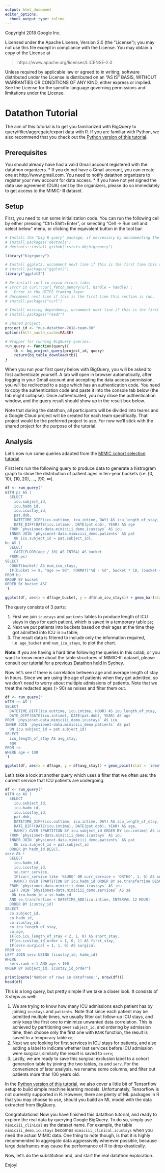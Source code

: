 ```yaml
---
output: html_document
editor_options:
  chunk_output_type: inline
---
```

Copyright 2018 Google Inc.

Licensed under the Apache License, Version 2.0 (the "License");
you may not use this file except in compliance with the License.
You may obtain a copy of the License at

> https://www.apache.org/licenses/LICENSE-2.0

Unless required by applicable law or agreed to in writing, software
distributed under the License is distributed on an "AS IS" BASIS,
WITHOUT WARRANTIES OR CONDITIONS OF ANY KIND, either express or implied.
See the License for the specific language governing permissions and
limitations under the License.

# Datathon Tutorial

The aim of this tutorial is to get you familiarized with BigQuery to query/filter/aggregate/export data with R. If you are familiar with Python, we also recommend that you check out the [Python version of this tutorial](bigquery_colab.ipynb).

## Prerequisites

You should already have had a valid Gmail account registered with the datathon organizers.
  * If you do not have a Gmail account, you can create one at http://www.gmail.com. You need to notify datathon organizers to register your new account for data access.
  * If you have not yet signed the data use agreement (DUA) sent by the organizers, please do so immediately to get access to the MIMIC-III dataset.

## Setup

First, you need to run some initialization code. You can run the following cell by either pressing "Ctrl+Shift+Enter", or selecting "Cell -> Run cell and select below" menu, or clicking the equivalent button in the tool bar.

```r
# Install the "big R query" package, if neccessary by uncommenting the following two lines:
# install.packages('devtools')
# devtools::install_github("rstats-db/bigrquery")

library("bigrquery")

# Install ggplot2, uncomment next line if this is the first time this section is run.
# install.packages("ggplot2")
library("ggplot2")

# Re-install curl to avoid errors like:
# Error in curl::curl_fetch_memory(url, handle = handle) :
#   Error in the HTTP2 framing layer
# Uncomment next line if this is the first time this section is run.
# install.packages("curl")

# Install missing dependency, uncomment next line if this is the first time this section is run.
# install.packages("readr")

# Shared project.
project_id <- "nus-datathon-2018-team-00"
options(httr_oauth_cache=FALSE)

# Wrapper for running BigQuery queries.
run_query <- function(query){
    tb <- bq_project_query(project_id, query)
    return(bq_table_download(tb))
}
```

When you run your first query below with BigQuery, you will be asked to first authenticate yourself. A tab will open in browser automatically, after logging in your Gmail account and accepting the data access permission, you will be redirected to a page which has an authentication code. You need to copy the authentication code and paste it into the console tab below (the tab might collapse). Once authenticated, you may close the authentication window, and the query result should show up in the result box below.

Note that during the datathon, all participants will be divided into teams and a Google Cloud project will be created for each team specifically. That project would be the preferred project to use. For now we'll stick with the shared project for the purpose of the tutorial.

## Analysis

Let's now run some queries adapted from the [MIMIC cohort selection tutorial](https://github.com/MIT-LCP/mimic-code/blob/master/tutorials/cohort-selection.ipynb).

First let's run the following query to produce data to generate a histrogram graph to show the distribution of patient ages in ten-year buckets (i.e. [0, 10), [10, 20), ..., [90, ∞).

```r
df <- run_query('
WITH ps AS (
  SELECT
    icu.subject_id,
    icu.hadm_id,
    icu.icustay_id,
    pat.dob,
    DATETIME_DIFF(icu.outtime, icu.intime, DAY) AS icu_length_of_stay,
    DATE_DIFF(DATE(icu.intime), DATE(pat.dob), YEAR) AS age
  FROM `physionet-data.mimiciii_demo.icustays` AS icu
  INNER JOIN `physionet-data.mimiciii_demo.patients` AS pat
    ON icu.subject_id = pat.subject_id),
bu AS (
  SELECT
    CAST(FLOOR(age / 10) AS INT64) AS bucket
  FROM ps)
SELECT
  COUNT(bucket) AS num_icu_stays,
  IF(bucket >= 9, "age >= 90", FORMAT("%d - %d", bucket * 10, (bucket + 1) * 10)) AS age_bucket
FROM bu
GROUP BY bucket
ORDER BY bucket ASC
')

ggplot(df, aes(x = df$age_bucket, y = df$num_icu_stays)) + geom_bar(stat = 'identity', fill = 'steelblue') + xlab("age_bucket") + ylab("num_icu_stays")
```

The query consists of 3 parts:

1.   First we join `icustays` and `patients` tables to produce length of ICU stays in days for each patient, which is saved in a temporary table `ps`;
2.   Next we put patients into buckets based on their ages at the time they got admitted into ICU in `bu` table;
3.   The result data is filtered to include only the information required, i.e. `age_bucket` and `num_icu_stays`, to plot the chart.

**Note**: If you are having a hard time following the queries in this colab, or you want to know more about the table structures of MIMIC-III dataset, please consult [our tutorial for a previous Datathon held in Sydney](../anzics18/tutorial.Rmd).

Now let's see if there is correlation between age and average length of stay in hours. Since we are using the age of patients when they get admitted, so we don't need to worry about multiple admissions of patients. Note that we treat the redacted ages (> 90) as noises and filter them out.

```r
df <- run_query('
WITH re AS (
SELECT
  DATETIME_DIFF(icu.outtime, icu.intime, HOUR) AS icu_length_of_stay,
  DATE_DIFF(DATE(icu.intime), DATE(pat.dob), YEAR) AS age
FROM `physionet-data.mimiciii_demo.icustays` AS icu
INNER JOIN `physionet-data.mimiciii_demo.patients` AS pat
  ON icu.subject_id = pat.subject_id)
SELECT
  icu_length_of_stay AS avg_stay,
  age
FROM re
WHERE age < 100
')

ggplot(df, aes(x = df$age, y = df$avg_stay)) + geom_point(stat = 'identity', fill = 'steelblue') + xlab("age") + ylab("avg_stay")
```

Let's take a look at another query which uses a filter that we often use: the current service that ICU patients are undergoing.

```r
df <- run_query("
WITH co AS (
  SELECT
    icu.subject_id,
    icu.hadm_id,
    icu.icustay_id,
    pat.dob,
    DATETIME_DIFF(icu.outtime, icu.intime, DAY) AS icu_length_of_stay,
    DATE_DIFF(DATE(icu.intime), DATE(pat.dob), YEAR) AS age,
    RANK() OVER (PARTITION BY icu.subject_id ORDER BY icu.intime) AS icustay_id_order
  FROM `physionet-data.mimiciii_demo.icustays` AS icu
  INNER JOIN `physionet-data.mimiciii_demo.patients` AS pat
    ON icu.subject_id = pat.subject_id
  ORDER BY hadm_id DESC),
serv AS (
  SELECT
    icu.hadm_id,
    icu.icustay_id,
    se.curr_service,
    IF(curr_service like '%SURG' OR curr_service = 'ORTHO', 1, 0) AS surgical,
    RANK() OVER (PARTITION BY icu.hadm_id ORDER BY se.transfertime DESC) as rank
  FROM `physionet-data.mimiciii_demo.icustays` AS icu
  LEFT JOIN `physionet-data.mimiciii_demo.services` AS se
   ON icu.hadm_id = se.hadm_id
  AND se.transfertime < DATETIME_ADD(icu.intime, INTERVAL 12 HOUR)
  ORDER BY icustay_id)
SELECT
  co.subject_id,
  co.hadm_id,
  co.icustay_id,
  co.icu_length_of_stay,
  co.age,
  IF(co.icu_length_of_stay < 2, 1, 0) AS short_stay,
  IF(co.icustay_id_order = 1, 0, 1) AS first_stay,
  IF(serv.surgical = 1, 1, 0) AS surgical
FROM co
LEFT JOIN serv USING (icustay_id, hadm_id)
WHERE
  serv.rank = 1 AND age < 100
ORDER BY subject_id, icustay_id_order")

print(paste('Number of rows in dataframe:', nrow(df)))
head(df)
```

This is a long query, but pretty simple if we take a closer look. It consists of 3 steps as well:

1.   We are trying to know how many ICU admissions each patient has by joining `icustays` and `patients`. Note that since each patient may be admitted multiple times, we usually filter out follow-up ICU stays, and only keep the first one to minimize unwanted data correlation. This is achieved by partitioning over `subject_id`, and ordering by admission time, then choose only the first one with `RANK` function, the result is saved to a temporary table `co`;
2.   Next we are looking for first services in ICU stays for patients, and also adding a label to indicate whether last services before ICU admission were surgical, similarly the result is saved to `serv`;
3.   Lastly, we are ready to save this surgical exclusion label to a cohort generation table by joining the two tables, `co` and `serv`. For the convenience of later analysis, we rename some columns, and filter out patients more than 100 years old.

In the [Python version of this tutorial](bigquery_tutorial.ipynb), we also cover a little bit of Tensorflow setup to build simple machine learning models. Unfortunately, Tensorflow is not currently supported in R. However, there are plenty of ML packages in R that you may choose to use, should you build an ML model with the data extracted from BigQuery.

Congratulations! Now you have finished this datathon tutorial, and ready to explore the real data by querying Google BigQuery. To do so, simply use ` mimiciii_clinical` as the dataset name. For example, the table `mimiciii_demo.icustays` becomes `mimiciii_clinical.icustays` when you need the actual MIMIC data. One thing to note though, is that it is highly recommended to aggregate data aggressively wherever possible, because large dataframes may cause the performance of R to drop drastically.

Now, let's do the substitution and, and start the real datathon exploration.

Enjoy!

